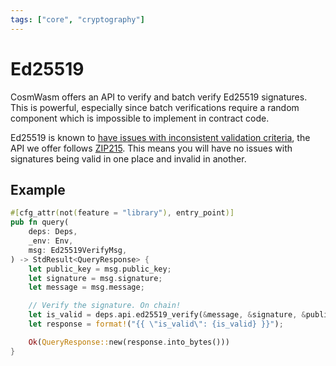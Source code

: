 ```yaml
---
tags: ["core", "cryptography"]
---
```



# Ed25519

CosmWasm offers an API to verify and batch verify Ed25519 signatures. This is
powerful, especially since batch verifications require a random component which
is impossible to implement in contract code.

Ed25519 is known to [have issues with inconsistent validation criteria], the API
we offer follows [ZIP215]. This means you will have no issues with signatures
being valid in one place and invalid in another.

## Example

```rust filename="contract.rs" template="core"
#[cfg_attr(not(feature = "library"), entry_point)]
pub fn query(
    deps: Deps,
    _env: Env,
    msg: Ed25519VerifyMsg,
) -> StdResult<QueryResponse> {
    let public_key = msg.public_key;
    let signature = msg.signature;
    let message = msg.message;

    // Verify the signature. On chain!
    let is_valid = deps.api.ed25519_verify(&message, &signature, &public_key)?;
    let response = format!("{{ \"is_valid\": {is_valid} }}");

    Ok(QueryResponse::new(response.into_bytes()))
}
```

[have issues with inconsistent validation criteria]:
  https://hdevalence.ca/blog/2020-10-04-its-25519am
[ZIP215]: https://zips.z.cash/zip-0215

